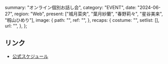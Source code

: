   summary: "オンライン個別お話し会",
  category: "EVENT",
  date: "2024-06-27",
  region: "Web",
  present: ["城月菜央", "葉月紗蘭", "春野莉々", "星谷美来", "籾山ひめり"],
  image: {
    path: "",
    ref: "",
  },
  recaps: {
    costume: "",
    setlist: [],
    url: "",
  },
};

## リンク

- [公式スケジュール](https://takanenonadeshiko.jp/?p=2202)

